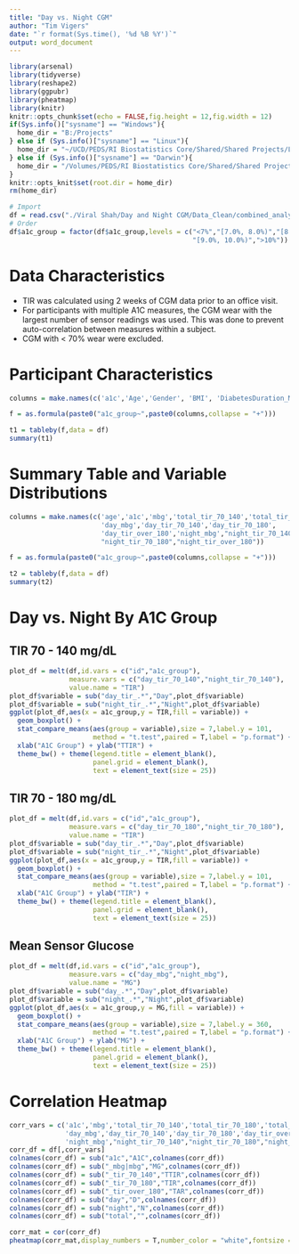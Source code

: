 ```yaml
---
title: "Day vs. Night CGM"
author: "Tim Vigers"
date: "`r format(Sys.time(), '%d %B %Y')`"
output: word_document
---
```


```r
library(arsenal)
library(tidyverse)
library(reshape2)
library(ggpubr)
library(pheatmap)
library(knitr)
knitr::opts_chunk$set(echo = FALSE,fig.height = 12,fig.width = 12)
if(Sys.info()["sysname"] == "Windows"){
  home_dir = "B:/Projects"
} else if (Sys.info()["sysname"] == "Linux"){
  home_dir = "~/UCD/PEDS/RI Biostatistics Core/Shared/Shared Projects/Laura/BDC/Projects"
} else if (Sys.info()["sysname"] == "Darwin"){
  home_dir = "/Volumes/PEDS/RI Biostatistics Core/Shared/Shared Projects/Laura/BDC/Projects"
}
knitr::opts_knit$set(root.dir = home_dir)
rm(home_dir)
```

```r
# Import
df = read.csv("./Viral Shah/Day and Night CGM/Data_Clean/combined_analysis_data.csv")
# Order
df$a1c_group = factor(df$a1c_group,levels = c("<7%","[7.0%, 8.0%)","[8.0%, 9.0%)",
                                              "[9.0%, 10.0%)",">10%"))
```

# Data Characteristics
- TIR was calculated using 2 weeks of CGM data prior to an office visit.
- For participants with multiple A1C measures, the CGM wear with the largest number of sensor readings was used. This was done to prevent auto-correlation between measures within a subject.
- CGM with < 70% wear were excluded.

# Participant Characteristics

```r
columns = make.names(c('a1c','Age','Gender', 'BMI', 'DiabetesDuration_MostRecentVisitDate','Hemoglobin_Value','MCV_Value', 'eGFR_Value', 'Autoimmune Disease?', 'Retinopathy?'))

f = as.formula(paste0("a1c_group~",paste0(columns,collapse = "+")))

t1 = tableby(f,data = df)
summary(t1)
```

# Summary Table and Variable Distributions

```r
columns = make.names(c('age','a1c','mbg','total_tir_70_140','total_tir_70_180','total_tir_over_180',
                       'day_mbg','day_tir_70_140','day_tir_70_180',
                       'day_tir_over_180','night_mbg',"night_tir_70_140",
                       "night_tir_70_180","night_tir_over_180"))

f = as.formula(paste0("a1c_group~",paste0(columns,collapse = "+")))

t2 = tableby(f,data = df)
summary(t2)
```

# Day vs. Night By A1C Group

## TIR 70 - 140 mg/dL

```r
plot_df = melt(df,id.vars = c("id","a1c_group"),
               measure.vars = c("day_tir_70_140","night_tir_70_140"),
               value.name = "TIR")
plot_df$variable = sub("day_tir_.*","Day",plot_df$variable)
plot_df$variable = sub("night_tir_.*","Night",plot_df$variable)
ggplot(plot_df,aes(x = a1c_group,y = TIR,fill = variable)) + 
  geom_boxplot() + 
  stat_compare_means(aes(group = variable),size = 7,label.y = 101,
                     method = "t.test",paired = T,label = "p.format") + 
  xlab("A1C Group") + ylab("TTIR") +
  theme_bw() + theme(legend.title = element_blank(),
                     panel.grid = element_blank(),
                     text = element_text(size = 25))
```

## TIR 70 - 180 mg/dL

```r
plot_df = melt(df,id.vars = c("id","a1c_group"),
               measure.vars = c("day_tir_70_180","night_tir_70_180"),
               value.name = "TIR")
plot_df$variable = sub("day_tir_.*","Day",plot_df$variable)
plot_df$variable = sub("night_tir_.*","Night",plot_df$variable)
ggplot(plot_df,aes(x = a1c_group,y = TIR,fill = variable)) + 
  geom_boxplot() + 
  stat_compare_means(aes(group = variable),size = 7,label.y = 101,
                     method = "t.test",paired = T,label = "p.format") + 
  xlab("A1C Group") + ylab("TIR") +
  theme_bw() + theme(legend.title = element_blank(),
                     panel.grid = element_blank(),
                     text = element_text(size = 25))
```

## Mean Sensor Glucose

```r
plot_df = melt(df,id.vars = c("id","a1c_group"),
               measure.vars = c("day_mbg","night_mbg"),
               value.name = "MG")
plot_df$variable = sub("day_.*","Day",plot_df$variable)
plot_df$variable = sub("night_.*","Night",plot_df$variable)
ggplot(plot_df,aes(x = a1c_group,y = MG,fill = variable)) + 
  geom_boxplot() + 
  stat_compare_means(aes(group = variable),size = 7,label.y = 360,
                     method = "t.test",paired = T,label = "p.format") + 
  xlab("A1C Group") + ylab("MG") +
  theme_bw() + theme(legend.title = element_blank(),
                     panel.grid = element_blank(),
                     text = element_text(size = 25))
```

# Correlation Heatmap

```r
corr_vars = c('a1c','mbg','total_tir_70_140','total_tir_70_180','total_tir_over_180',
              'day_mbg','day_tir_70_140','day_tir_70_180','day_tir_over_180',
              'night_mbg',"night_tir_70_140","night_tir_70_180","night_tir_over_180")
corr_df = df[,corr_vars] 
colnames(corr_df) = sub("a1c","A1C",colnames(corr_df))
colnames(corr_df) = sub("_mbg|mbg","MG",colnames(corr_df))
colnames(corr_df) = sub("_tir_70_140","TTIR",colnames(corr_df))
colnames(corr_df) = sub("_tir_70_180","TIR",colnames(corr_df))
colnames(corr_df) = sub("_tir_over_180","TAR",colnames(corr_df))
colnames(corr_df) = sub("day","D",colnames(corr_df))
colnames(corr_df) = sub("night","N",colnames(corr_df))
colnames(corr_df) = sub("total","",colnames(corr_df))

corr_mat = cor(corr_df)
pheatmap(corr_mat,display_numbers = T,number_color = "white",fontsize = 20,legend = F)
```
